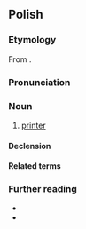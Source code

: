 {{also|drukarką}}
==Polish==
{{wp|lang=pl}}

===Etymology===
From {{af|pl|drukować|-arka}}.

===Pronunciation===
{{pl-p|a=Pl-drukarka.ogg}}

===Noun===
{{pl-noun|f}}

# [[printer]] {{gl|device}}

====Declension====
{{pl-decl-noun-f}}

====Related terms====
{{col3|pl|drukarnia|drukarz|drukować|drukowany}}

===Further reading===
* {{R:pl:WSJP}}
* {{R:pl:PWN}}

{{C|pl|Machines|Publishing}}
